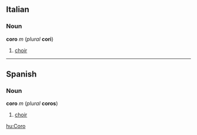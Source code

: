 ==Italian==
===Noun===
'''coro''' ''m'' (''plural'' '''cori''')

#[[choir]]

----
==Spanish==
===Noun===
'''coro''' ''m'' (''plural'' '''coros''')

#[[choir]]

[[hu:Coro]]